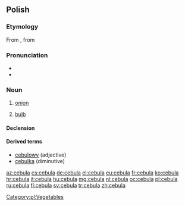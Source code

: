 {{also|cëbùla|čebula}}
==Polish==

===Etymology===
From {{etyl|la|pl}} {{term|cepula|cēpula|lang=la}}, from {{term|cepa|lang=la}}

===Pronunciation===
* {{audio|Pl-cebula.ogg|audio}}
* {{IPA|[t͡sɛˈbula]|lang=pl}}

===Noun===
{{head|pl|noun|g=f}}

# [[onion]]
# {{botany|lang=pl}} [[bulb]]

====Declension====
{{pl-decl-noun
|cebula|cebule
|cebuli|cebul
|cebuli|cebulom
|cebulę|cebule
|cebulą|cebulami
|cebuli|cebulach
|cebulo|cebule
}}

====Derived terms====
* [[cebulowy]] (adjective)
* [[cebulka]] (diminutive)

[[Category:pl:Vegetables]]

[[az:cebula]]
[[cs:cebula]]
[[de:cebula]]
[[el:cebula]]
[[eu:cebula]]
[[fr:cebula]]
[[ko:cebula]]
[[hr:cebula]]
[[it:cebula]]
[[hu:cebula]]
[[mg:cebula]]
[[nl:cebula]]
[[oc:cebula]]
[[pl:cebula]]
[[ru:cebula]]
[[fi:cebula]]
[[sv:cebula]]
[[tr:cebula]]
[[zh:cebula]]